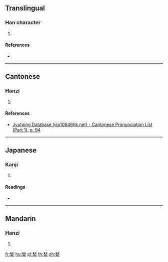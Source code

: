 {{character info/new}}
==Translingual==

===Han character===
{{Han char|rn=38|rad=女|as=09|sn=12|four=29404|canj=HFV|ids=⿱秋女}}

# {{defn|Han|sort=女09}}

====References====
* {{Han ref|kx=0267.160|dkj=06521|hdz=21066.080|uh=5A9D|ud=23197|bh=D8CF|bd=55503}}

----

==Cantonese==

===Hanzi===
{{yue-hanzi|jyut=[[cau1]]|y=chau1}}

# {{defn|lang=yue|sort=女09}}

====References====
* [http://www.iso10646hk.net/jp/document/download.jsp Jyutping Database (iso10646hk.net) - Cantonese Pronunciation List (Part 1), p. 94]

----

==Japanese==

===Kanji===
{{ja-kanji|grade=|rs=女09}}

# {{defn|lang=ja|sort=女09}}

====Readings====
* {{ja-readings|on=[[しゅう]] (shū), [[しゅ]] (shu)|kun=}}

----

==Mandarin==

===Hanzi===
{{cmn-hanzi|pin=[[qiū]] ([[qiu1]])|wg=ch'iu<sup>1</sup>}}

# {{defn|lang=cmn|sort=女09}}

[[fr:媝]]
[[hu:媝]]
[[pl:媝]]
[[th:媝]]
[[zh:媝]]